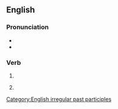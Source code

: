 ==English==

===Pronunciation===
* {{IPA|/swʌm/|lang=en}}
* {{rhymes|ʌm|lang=en}}

===Verb===
{{head|en|past participle}}

# {{past participle of|swim|lang=en|nocat=1}}
# {{lb|en|archaic}} {{en-simple past of|swim}}

[[Category:English irregular past participles]]